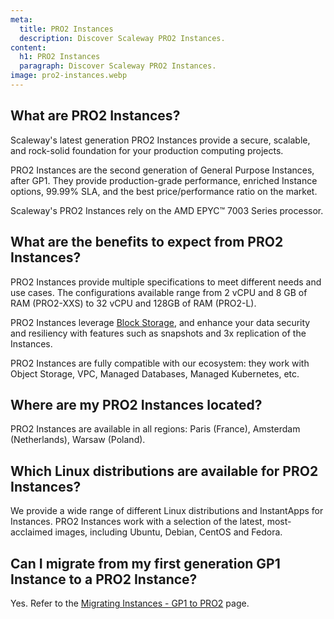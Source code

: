 ```yaml
---
meta:
  title: PRO2 Instances
  description: Discover Scaleway PRO2 Instances.
content:
  h1: PRO2 Instances
  paragraph: Discover Scaleway PRO2 Instances.
image: pro2-instances.webp
---
```


## What are PRO2 Instances?

Scaleway's latest generation PRO2 Instances provide a secure, scalable, and rock-solid foundation for your production computing projects.

PRO2 Instances are the second generation of General Purpose Instances, after GP1. They provide production-grade performance, enriched Instance options, 99.99% SLA, and the best price/performance ratio on the market.

Scaleway's PRO2 Instances rely on the AMD EPYC™ 7003 Series processor.

## What are the benefits to expect from PRO2 Instances?

PRO2 Instances provide multiple specifications to meet different needs and use cases. The configurations available range from 2 vCPU and 8 GB of RAM (PRO2-XXS) to 32 vCPU and 128GB of RAM (PRO2-L).

PRO2 Instances leverage [Block Storage](/compute/instances/concepts/#block-volumes), and enhance your data security and resiliency with features such as snapshots and 3x replication of the Instances.

PRO2 Instances are fully compatible with our ecosystem: they work with Object Storage, VPC, Managed Databases, Managed Kubernetes, etc.

## Where are my PRO2 Instances located?

PRO2 Instances are available in all regions: Paris (France), Amsterdam (Netherlands), Warsaw (Poland).

## Which Linux distributions are available for PRO2 Instances?

We provide a wide range of different Linux distributions and InstantApps for Instances. PRO2 Instances work with a selection of the latest, most-acclaimed images, including Ubuntu, Debian, CentOS and Fedora.

## Can I migrate from my first generation GP1 Instance to a PRO2 Instance?

Yes. Refer to the [Migrating Instances - GP1 to PRO2](/compute/instances/api-cli/migrating-gp-to-pro) page.


